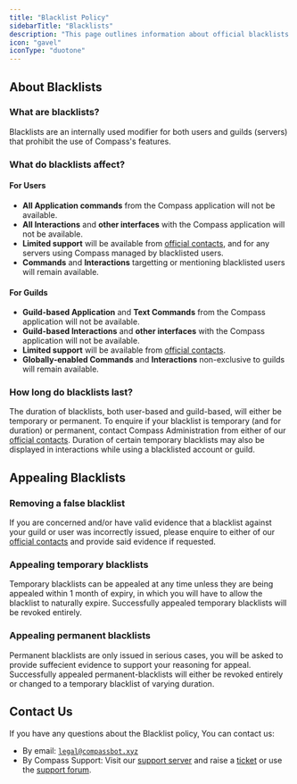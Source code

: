 ```yaml
---
title: "Blacklist Policy"
sidebarTitle: "Blacklists"
description: "This page outlines information about official blacklists issued by Compass administration, what they mean, and what you can do about them."
icon: "gavel"
iconType: "duotone"
---
```


## About Blacklists

### What are blacklists?
Blacklists are an internally used modifier for both users and guilds (servers) that prohibit the use of Compass's features.

### What do blacklists affect?

#### For Users
- **All Application commands** from the Compass application will not be available.
- **All Interactions** and **other interfaces** with the Compass application will not be available.
- **Limited support** will be available from [official contacts](#contact-us), and for any servers using Compass managed by blacklisted users.
- **Commands** and **Interactions** targetting or mentioning blacklisted users will remain available.

#### For Guilds
- **Guild-based Application** and **Text Commands** from the Compass application will not be available.
- **Guild-based Interactions** and **other interfaces** with the Compass application will not be available.
- **Limited support** will be available from [official contacts](#contact-us).
- **Globally-enabled Commands** and **Interactions** non-exclusive to guilds will remain available.

### How long do blacklists last?
The duration of blacklists, both user-based and guild-based, will either be temporary or permanent. To enquire if your blacklist is temporary (and for duration) or permanent, contact Compass Administration from either of our [official contacts](https://compass.badlydr4wn.xyz/legal/terms-of-use#contact-us). Duration of certain temporary blacklists may also be displayed in interactions while using a blacklisted account or guild.

## Appealing Blacklists

### Removing a false blacklist
If you are concerned and/or have valid evidence that a blacklist against your guild or user was incorrectly issued, please enquire to either of our [official contacts](#contact-us) and provide said evidence if requested.

### Appealing temporary blacklists
Temporary blacklists can be appealed at any time unless they are being appealed within 1 month of expiry, in which you will have to allow the blacklist to naturally expire. Successfully appealed temporary blacklists will be revoked entirely.

### Appealing permanent blacklists
Permanent blacklists are only issued in serious cases, you will be asked to provide suffecient evidence to support your reasoning for appeal. Successfully appealed permanent-blacklists will either be revoked entirely or changed to a temporary blacklist of varying duration.

## Contact Us
If you have any questions about the Blacklist policy, You can contact us:
- By email: [`legal@compassbot.xyz`](mailto:legal@compassbot.xyz)
- By Compass Support: Visit our [support server](https://discord.gg/Mt7Bvb2c8y) and raise a [ticket](https://discord.com/channels/1209001988180680744/1209312059221741569) or use the [support forum](https://discord.com/channels/1209001988180680744/1209373076232347648).